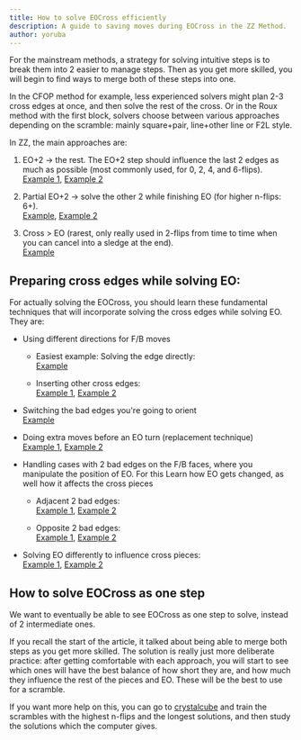 ```yaml
---
title: How to solve EOCross efficiently
description: A guide to saving moves during EOCross in the ZZ Method.
author: yoruba
---
```


For the mainstream methods, a strategy for solving intuitive steps is to break them into 2 easier to manage steps. Then as you get more skilled, you will begin to find ways to merge both of these steps into one.

In the CFOP method for example, less experienced solvers might plan 2-3 cross edges at once, and then solve the rest of the cross. Or in the Roux method with the first block, solvers choose between various approaches depending on the scramble: mainly square+pair, line+other line or F2L style.

In ZZ, the main approaches are:

1. EO+2 -> the rest. The EO+2 step should influence the last 2 edges as much as possible (most commonly used, for 0, 2, 4, and 6-flips). \
   [Example 1](https://alpha.twizzle.net/edit/?setup-alg=R2+B2+U%27+B2+L2+D+R2+D2+R2+U%27+L2+R%27+U+L+B%27+D%27+F2+R+F%27+D+F&alg=R%27+B+F+R+U+F+%2F%2F+EO%2B2%0AL+R+%2F%2F+finish&stickering=EOcross), [Example 2](https://alpha.twizzle.net/edit/?setup-alg=F2+D+F2+R2+D2+F2+R2+D%27+B2+D%27+L2+R%27+D+R2+F2+R+B2+F+U+F2+R%27&alg=F+R+U%27+F+%2F%2FEO%2B2%0AL%27+D+L+%2F%2Ffinish&stickering=EOcross)

2. Partial EO+2 -> solve the other 2 while finishing EO (for higher n-flips: 6+). \
   [Example](https://alpha.twizzle.net/edit/?setup-alg=F2+D2+L2+B2+L2+F2+D%27+L2+B2+L%27+U%27+R%27+F%27+L%27+F%27+D+L+U+B%27&alg=B%27+%2F%2FPartial+EO+%2B+2%0AF%27+D%27+F+L2+%2F%2Ffinish&stickering=EOcross), [Example 2](https://alpha.twizzle.net/edit/?setup-alg=R+F2+L+U2+R%27+F2+D2+L+U2+R+U2+R2+F+D%27+F%27+L%27+U2+F%27+D2+U%27+R&alg=F%27+%2F%2FPartial+EO+%2B2+edges%0AD%27+R%27+D%27+F+R+D2+%2F%2Ffinish&stickering=EOcross)

3. Cross > EO (rarest, only really used in 2-flips from time to time when you can cancel into a sledge at the end). \
   [Example](https://alpha.twizzle.net/edit/?setup-alg=D%27+L2+R2+U2+B+D+B+U+B+D2+R%27+U%27+D+B%27+R%27+L%27+U%27+R+L2+U%27+B%27+D+U2+B+R&alg=B2+R2+D2+%2F%2F+solving+the+cross+edges%0AF+R+F%27+%2F%2Fcancelling+into+EO&stickering=EOcross)

## Preparing cross edges while solving EO:

For actually solving the EOCross, you should learn these fundamental techniques that will incorporate solving the cross edges while solving EO. They are:

- Using different directions for F/B moves

  - Easiest example: Solving the edge directly: \
    [Example](https://alpha.twizzle.net/edit/?alg=B%27+U+R+%2F%2F+orient+4+%2B+solve+1+edge%0AF+%2F%2F+orients+4+edges.+The+F+move+also+directly+solve+the+cross+edge%2C+instead+of+F%27+%0AR+L2+D%27+%2F%2F+finish&stickering=EOcross&setup-alg=B2+L%27+R%27+F2+D2+F2+D2+B2+L%27+R2+B2+U+F+L%27+B%27+D+F+D%27+U%27+R+U2)

  - Inserting other cross edges: \
    [Example 1](https://alpha.twizzle.net/edit/?setup-alg=R2+F2+U+B2+R2+B2+U2+L2+F2+R+F2+U+F2+D2+B+R'+L2+D2&alg=U+R'+%2F%2F+bringing+the+4+bad+edges.%0AF+%2F%2F+inserting+the+green+cross+edge+instead+of+orange%0AU+L2+%2F%2F+finish&stickering=EOcross), [Example 2](https://alpha.twizzle.net/edit/?setup-alg=D2+L2+U+R2+F2+U+R2+D+L2+R2+U2+B+D%27+R%27+D+R%27+F2+R2+B2+L%27+D%27&alg=L+R2+U+%2F%2F+bringing+4+bad+edges%0AF+%2F%2F+if+you+do+F%27%2C+it+would+incorectly+put+the+red+cross+edge+relative+to+the+green+and+blue+ones.+Inserting+the+orange+cross+edge+is+a+better+option.%0AU%27+D%27+R2+%2F%2F+finish&stickering=EOcross)

- Switching the bad edges you're going to orient \
  [Example](<https://alpha.twizzle.net/edit/?setup-alg=U'+R2+U'+L2+U+B2+U+B2+D+R'+B+U+R+L+B2+L2+U'+B'+U&alg=U'+D'+%2F%2F+switching+out+the+bad+edges%3A+we+already+had+4+on+B%2C+and+we+want+to+do+B'+(to+insert+the+blue+cross+edge).+We+can+move+the+red+and+orange+edges+to+the+B+face+so+that+after+B'%2C+they+get+put+in+their+respective+layers.%0AB'+%2F%2F+Orienting+4.+Now+the+green+cross+edges+get+put+in+their+respective+layers.%0AR+U'+F'+L'+%2F%2F+finish&stickering=EOcross>)

- Doing extra moves before an EO turn (replacement technique) \
  [Example 1](https://alpha.twizzle.net/edit/?setup-alg=D2+B%27+R2+D2+B2+D%27+R2+U+B2+L2+R2+U2+F%27+L+U%27+F%27+L2+D2+U+R%27&alg=B%27+D%27+%2F%2F+orient+4%0AL+%2F%2F+if+we+do+that+before+EO...%0AF2+R%27+F+%2F%2F+...we+solve+the+red+cross+edge+as+well.%0AL2+%2F%2F+finish&stickering=EOcross), [Example 2](https://alpha.twizzle.net/edit/?setup-alg=R2+B2+U2+B+U2+B%27+U2+F2+L+D+U%27+F%27+R%27+F%27+D2+F2+R%27+B%27&alg=L+%2F%2F+before+EO%2C+we+already+have+4+bad+edges+on+the+B+face%2C+but+L+puts+a+cross+edge+and+orients+an+otherwise+problematic+DL+bad+edge.%0AB%27+U%27+F+%2F%2F+EO%2B2%0AR+D+L+D+%2F%2F+finish&stickering=EOcross)

- Handling cases with 2 bad edges on the F/B faces, where you manipulate the position of EO. For this Learn how EO gets changed, as well how it affects the cross pieces

  - Adjacent 2 bad edges: \
    [Example 1](https://alpha.twizzle.net/edit/?setup-alg=D+B2+L+D2+F2+R2+U2+R%27+D2+B2+U2+F%27+U+B2+U+D%27+R%27+B%27+L%27+F2&alg=R%27+B%27+R+D+%2F%2F+partialEO%2B3+edges%0AF%27+%2F%2F+2+adjacent+bad+edges%2C+changes+the+position+of+EO%0AU2+R%27+F%27+%2F%2F+putting+the+bad+edges+and+orienting%0AR+%2F%2F+finish&stickering=EOcross), [Example 2](https://alpha.twizzle.net/edit/?setup-alg=R2+L+D2+F2+L2+F2+R'+F2+L'+F2+L2+F2+U'+F'+U2+D+B'+L'+U2+D2+R'&alg=F+L'+%2F%2F+Partial+EO%2B2+edges%0AF+%2F%2F+Puts+the+bad+edges+in+FL+and+FD+so+that+you+can+insert+the+other+2+bad+edges+easier.+Also+sets+the+green+edge+on+R.%0AR2'+U+F+%2F%2F+EO%0AR+D'+%2F%2F+finish&stickering=EOcross)

  - Opposite 2 bad edges: \
    [Example 1](https://alpha.twizzle.net/edit/?alg=F%27+%2F%2F+2+opposite+bad+edges%2C+doesnt+change+the+EO+itself+but+it+does+affect+the+cross+pieces.%0AD2+R+%2F%2F+3+cross+edges%0AF+U+F+%2F%2F+EO%2Blast+cross+edge%0AD2+%2F%2F+finish&setup-alg=U+L+R%27+D2+F+U+L+F2+D2+R2+D2+B%27+D2+F+R2+U2+F+L2+B2+R&stickering=EOcross), [Example 2](https://alpha.twizzle.net/edit/?setup-alg=L+U%27+F+D%27+L2+D%27+R2+U2+D%27+L2+B2+L2+R%27+B%27+L%27+D%27+L%27+U%27+B2&alg=L2+%2F%2F+blue+cross+edge+%2B+bringing+1+bad+edge+to+F%0AF%27+%2F%2F+solving+the+red+cross+edge+and+setting+up+the+green+one%0AR+U+D%27+F%27+%2F%2F+EO%0AD2+%2F%2F+finish&stickering=EOcross)

- Solving EO differently to influence cross pieces: \
   [Example 1](https://alpha.twizzle.net/edit/?setup-alg=R+U'+L+B2+F2+R+D'+L+F+L2+R2+F+R2+B'+L2+D2+F+R2+B2&alg=B'+R2+B'+%2F%2F+EO%2B3%2C+instead+of+F'+U2+F+which+only+does+EO.+Note+that+the+second+B'+is+also+important+since+it+solved+the+blue+cross+edge+correctly+instead+of+doing+orange%2C+which+ties+into+F%2FB+directions.%0AU'+L2+%2F%2F+finish&stickering=EOcross), [Example 2](<https://alpha.twizzle.net/edit/?setup-alg=L+D+R2+F2+L2+D+F2+U+B2+F2+L2+D2+U'+L'+F'+R'+U2+F+L2+D'+F2&alg=D+%2F%2F+puts+a+bad+edge+on+the+F+face%0AU'+R'+U'+%2F%2F+instead+of+U+R'+U'.+U'+R'+U'+puts+the+blue+cross+edge+on+the+R+face+in+the+FR+spot%2C+so+that+after+an+F%2C+the+piece+will+be+solved+along+with+the+green+edge+(EO%2B2).%0AF+%2F%2F+EO%2B2%0AR2+D2+R'+%2F%2F+finish&stickering=EOcross>)

## How to solve EOCross as one step

We want to eventually be able to see EOCross as one step to solve, instead of 2 intermediate ones.

If you recall the start of the article, it talked about being able to merge both steps as you get more skilled. The solution is really just more deliberate practice: after getting comfortable with each approach, you will start to see which ones will have the best balance of how short they are, and how much they influence the rest of the pieces and EO. These will be the best to use for a scramble.

If you want more help on this, you can go to [crystalcube](https://crystalcube.app/) and train the scrambles with the highest n-flips and the longest solutions, and then study the solutions which the computer gives.
